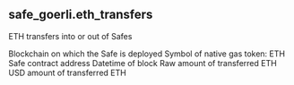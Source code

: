 ## safe_goerli.eth_transfers 
ETH transfers into or out of Safes

<ParamField path="blockchain">
Blockchain on which the Safe is deployed
</ParamField>
<ParamField path="symbol">
Symbol of native gas token: ETH
</ParamField>
<ParamField path="address">
Safe contract address
</ParamField>
<ParamField path="block_date">

</ParamField>
<ParamField path="block_month">

</ParamField>
<ParamField path="block_time">
Datetime of block
</ParamField>
<ParamField path="amount_raw">
Raw amount of transferred ETH
</ParamField>
<ParamField path="tx_hash">

</ParamField>
<ParamField path="trace_address">

</ParamField>
<ParamField path="amount_usd">
USD amount of transferred ETH
</ParamField>
